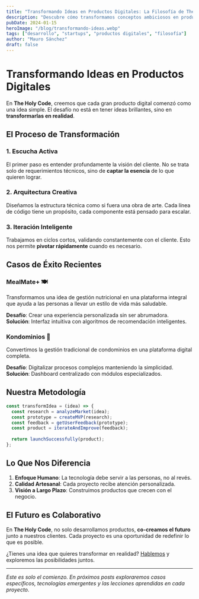 ---
title: "Transformando Ideas en Productos Digitales: La Filosofía de The Holy Code"
description: "Descubre cómo transformamos conceptos ambiciosos en productos digitales exitosos, combinando creatividad, tecnología y estrategia."
pubDate: 2024-01-15
heroImage: "/blog/transformando-ideas.webp"
tags: ["desarrollo", "startups", "productos digitales", "filosofía"]
author: "Mauro Sánchez"
draft: false
---

# Transformando Ideas en Productos Digitales

En **The Holy Code**, creemos que cada gran producto digital comenzó como una idea simple. El desafío no está en tener ideas brillantes, sino en **transformarlas en realidad**.

## El Proceso de Transformación

### 1. **Escucha Activa**
El primer paso es entender profundamente la visión del cliente. No se trata solo de requerimientos técnicos, sino de **captar la esencia** de lo que quieren lograr.

### 2. **Arquitectura Creativa**
Diseñamos la estructura técnica como si fuera una obra de arte. Cada línea de código tiene un propósito, cada componente está pensado para escalar.

### 3. **Iteración Inteligente**
Trabajamos en ciclos cortos, validando constantemente con el cliente. Esto nos permite **pivotar rápidamente** cuando es necesario.

## Casos de Éxito Recientes

### MealMate+ 🍽️
Transformamos una idea de gestión nutricional en una plataforma integral que ayuda a las personas a llevar un estilo de vida más saludable.

**Desafío**: Crear una experiencia personalizada sin ser abrumadora.
**Solución**: Interfaz intuitiva con algoritmos de recomendación inteligentes.

### Kondominios 🏢
Convertimos la gestión tradicional de condominios en una plataforma digital completa.

**Desafío**: Digitalizar procesos complejos manteniendo la simplicidad.
**Solución**: Dashboard centralizado con módulos especializados.

## Nuestra Metodología

```javascript
const transformIdea = (idea) => {
  const research = analyzeMarket(idea);
  const prototype = createMVP(research);
  const feedback = getUserFeedback(prototype);
  const product = iterateAndImprove(feedback);
  
  return launchSuccessfully(product);
};
```

## Lo Que Nos Diferencia

1. **Enfoque Humano**: La tecnología debe servir a las personas, no al revés.
2. **Calidad Artesanal**: Cada proyecto recibe atención personalizada.
3. **Visión a Largo Plazo**: Construimos productos que crecen con el negocio.

## El Futuro es Colaborativo

En **The Holy Code**, no solo desarrollamos productos, **co-creamos el futuro** junto a nuestros clientes. Cada proyecto es una oportunidad de redefinir lo que es posible.

¿Tienes una idea que quieres transformar en realidad? [Hablemos](mailto:mauro.sanchez.simental@gmail.com) y exploremos las posibilidades juntos.

---

*Este es solo el comienzo. En próximos posts exploraremos casos específicos, tecnologías emergentes y las lecciones aprendidas en cada proyecto.* 